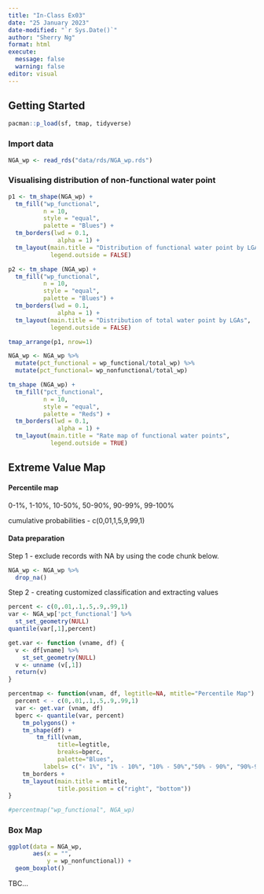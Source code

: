 ```yaml
---
title: "In-Class Ex03"
date: "25 January 2023"
date-modified: "`r Sys.Date()`"
author: "Sherry Ng"
format: html
execute: 
  message: false
  warning: false
editor: visual
---
```


## Getting Started

```r
pacman::p_load(sf, tmap, tidyverse)
```

### Import data

```r
NGA_wp <- read_rds("data/rds/NGA_wp.rds")
```

### Visualising distribution of non-functional water point

```r
p1 <- tm_shape(NGA_wp) + 
  tm_fill("wp_functional",
          n = 10,
          style = "equal",
          palette = "Blues") +
  tm_borders(lwd = 0.1,
              alpha = 1) +
  tm_layout(main.title = "Distribution of functional water point by LGAs",
            legend.outside = FALSE)
```

```r
p2 <- tm_shape (NGA_wp) + 
  tm_fill("wp_functional",
          n = 10,
          style = "equal",
          palette = "Blues") +
  tm_borders(lwd = 0.1,
              alpha = 1) +
  tm_layout(main.title = "Distribution of total water point by LGAs",
            legend.outside = FALSE)
```

```r
tmap_arrange(p1, nrow=1)
```

```r
NGA_wp <- NGA_wp %>% 
  mutate(pct_functional = wp_functional/total_wp) %>%
  mutate(pct_functional= wp_nonfunctional/total_wp)
```

```r
tm_shape (NGA_wp) + 
  tm_fill("pct_functional",
          n = 10,
          style = "equal",
          palette = "Reds") +
  tm_borders(lwd = 0.1,
              alpha = 1) +
  tm_layout(main.title = "Rate map of functional water points",
            legend.outside = TRUE)
```

## Extreme Value Map

#### Percentile map

0-1%, 1-10%, 10-50%, 50-90%, 90-99%, 99-100%

cumulative probabilities - c(0,01,1,5,9,99,1)

#### Data preparation

Step 1 - exclude records with NA by using the code chunk below.

```r
NGA_wp <- NGA_wp %>%
  drop_na()
```

Step 2 - creating customized classification and extracting values

```r
percent <- c(0,.01,.1,.5,.9,.99,1)
var <- NGA_wp['pct_functional'] %>%
  st_set_geometry(NULL)
quantile(var[,1],percent)
```

```r
get.var <- function (vname, df) { 
  v <- df[vname] %>%
    st_set_geometry(NULL)
  v <- unname (v[,1])
  return(v)
}
```

```r
percentmap <- function(vnam, df, legtitle=NA, mtitle="Percentile Map") {
  percent < - c(0,.01,.1,.5,.9,.99,1) 
  var <- get.var (vnam, df) 
  bperc <- quantile(var, percent) 
    tm_polygons() + 
    tm_shape(df) + 
        tm_fill(vnam,
              title=legtitle, 
              breaks=bperc, 
              palette="Blues",
          labels= c("‹ 1%", "1% - 10%", "10% - 50%","50% - 90%", "90%-99%", "> 99%"))
    tm_borders +
    tm_layout(main.title = mtitle,
              title.position = c("right", "bottom"))
}
```

```r
#percentmap("wp_functional", NGA_wp)
```

### Box Map

```r
ggplot(data = NGA_wp,
       aes(x = "",
           y = wp_nonfunctional)) +
  geom_boxplot()
```

TBC...
